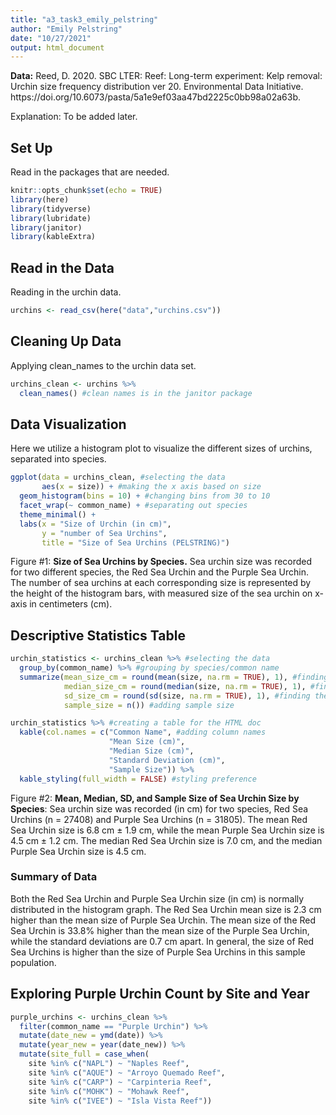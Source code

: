 ```yaml
---
title: "a3_task3_emily_pelstring"
author: "Emily Pelstring"
date: "10/27/2021"
output: html_document
---
```


**Data:** Reed, D. 2020. SBC LTER: Reef: Long-term experiment: Kelp removal: Urchin size frequency distribution ver 20. Environmental Data Initiative. https://doi.org/10.6073/pasta/5a1e9ef03aa47bd2225c0bb98a02a63b. 

Explanation: To be added later. 

## Set Up 

Read in the packages that are needed. 

```r
knitr::opts_chunk$set(echo = TRUE)
library(here)
library(tidyverse)
library(lubridate)
library(janitor)
library(kableExtra)
```

## Read in the Data 

Reading in the urchin data. 

```r
urchins <- read_csv(here("data","urchins.csv"))
```

## Cleaning Up Data 

Applying clean_names to the urchin data set. 

```r
urchins_clean <- urchins %>%
  clean_names() #clean names is in the janitor package
```

## Data Visualization

Here we utilize a histogram plot to visualize the different sizes of urchins, separated into species. 

```r
ggplot(data = urchins_clean, #selecting the data
       aes(x = size)) + #making the x axis based on size 
  geom_histogram(bins = 10) + #changing bins from 30 to 10
  facet_wrap(~ common_name) + #separating out species 
  theme_minimal() +
  labs(x = "Size of Urchin (in cm)",
       y = "number of Sea Urchins",
       title = "Size of Sea Urchins (PELSTRING)")
```
Figure #1: **Size of Sea Urchins by Species.** Sea urchin size was recorded for two different species, the Red Sea Urchin and the Purple Sea Urchin. The number of sea urchins at each corresponding size is represented by the height of the histogram bars, with measured size of the sea urchin on x-axis in centimeters (cm). 

## Descriptive Statistics Table

```r
urchin_statistics <- urchins_clean %>% #selecting the data
  group_by(common_name) %>% #grouping by species/common name
  summarize(mean_size_cm = round(mean(size, na.rm = TRUE), 1), #finding the mean, rounding to 1 decimal place
            median_size_cm = round(median(size, na.rm = TRUE), 1), #finding the median, rounding to 1 decimal place
            sd_size_cm = round(sd(size, na.rm = TRUE), 1), #finding the sd, rounding to 1 decimal place
            sample_size = n()) #adding sample size 

urchin_statistics %>% #creating a table for the HTML doc 
  kable(col.names = c("Common Name", #adding column names 
                      "Mean Size (cm)",
                      "Median Size (cm)",
                      "Standard Deviation (cm)",
                      "Sample Size")) %>%
  kable_styling(full_width = FALSE) #styling preference 
```

Figure #2: **Mean, Median, SD, and Sample Size of Sea Urchin Size by Species**: Sea urchin size was recorded (in cm) for two species, Red Sea Urchins (n = 27408) and Purple Sea Urchins (n = 31805). The mean Red Sea Urchin size is 6.8 cm $\pm$ 1.9 cm, while the mean Purple Sea Urchin size is 4.5 cm $\pm$ 1.2 cm. The median Red Sea Urchin size is 7.0 cm, and the median Purple Sea Urchin size is 4.5 cm.

### Summary of Data 

Both the Red Sea Urchin and Purple Sea Urchin size (in cm) is normally distributed in the histogram graph. The Red Sea Urchin mean size is 2.3 cm higher than the mean size of Purple Sea Urchin. The mean size of the Red Sea Urchin is 33.8% higher than the mean size of the Purple Sea Urchin, while the standard deviations are 0.7 cm apart. In general, the size of Red Sea Urchins is higher than the size of Purple Sea Urchins in this sample population. 

## Exploring Purple Urchin Count by Site and Year 

```r
purple_urchins <- urchins_clean %>%
  filter(common_name == "Purple Urchin") %>%
  mutate(date_new = ymd(date)) %>%
  mutate(year_new = year(date_new)) %>%
  mutate(site_full = case_when(
    site %in% c("NAPL") ~ "Naples Reef",
    site %in% c("AQUE") ~ "Arroyo Quemado Reef",
    site %in% c("CARP") ~ "Carpinteria Reef",
    site %in% c("MOHK") ~ "Mohawk Reef",
    site %in% c("IVEE") ~ "Isla Vista Reef"))
```


